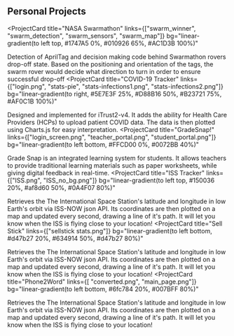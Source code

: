 ## Personal Projects

<ProjectCard
  title="NASA Swarmathon"
  links={["swarm_winner", "swarm_detection", "swarm_sensors", "swarm_map"]}
  bg="linear-gradient(to left top, #1747A5 0%, #010926 65%, #AC1D3B 100%)"
>
  Detection of AprilTag and decision making code behind Swarmathon rovers drop-off state. Based on the positioning and orientation of the tags, the swarm rover would decide what direction to turn in order to ensure successful drop-off
</ProjectCard>
<ProjectCard
  title="COVID-19 Tracker"
  links={["login.png", "stats-pie", "stats-infections1.png", "stats-infections2.png"]}
  bg="linear-gradient(to right, #5E7E3F 25%, #D88B16 50%, #B23721 75%, #AF0C1B 100%)"
>
   Designed and implemented for iTrust2-v4. It adds the ability for Health Care Providers (HCPs) to upload patient COVID data. The data is then plotted using Charts.js for easy interpretation.
</ProjectCard>
<ProjectCard
  title="GradeSnap!"
  links={["login_screen.png", "teacher_portal.png", "student_portal.png"]}
  bg="linear-gradient(to left bottom, #FFCD00 0%, #0072BB 40%)"
>
  Grade Snap is an integrated learning system for students. It allows teachers to provide traditional learning materials such as paper worksheets, while giving digital feedback in real-time.
</ProjectCard>
<ProjectCard
  title="ISS Tracker"
  links={["ISS.png", "ISS_no_bg.png"]}
  bg="linear-gradient(to left top, #150036 20%, #af8d60 50%, #0A4F07 80%)"
>
  Retrieves the The International Space Station's latitude and longitude in low Earth's orbit via ISS-NOW json API. Its coordinates are then plotted on a map and updated every second, drawing a line of it's path. It will let you know when the ISS is flying close to your location!
</ProjectCard>
<ProjectCard
  title="Sell Stick"
  links={["sellstick stats.png"]}
  bg="linear-gradient(to left bottom, #d47b27 20%, #634914 50%, #d47b27 80%)"
>
  Retrieves the The International Space Station's latitude and longitude in low Earth's orbit via ISS-NOW json API. Its coordinates are then plotted on a map and updated every second, drawing a line of it's path. It will let you know when the ISS is flying close to your location!
</ProjectCard>
<ProjectCard
  title="Phone2Word"
  links={[ "converted.png", "main_page.png"]}
  bg="linear-gradient(to left bottom,  #6fc784 20%, #007BFF 80%)"
>
  Retrieves the The International Space Station's latitude and longitude in low Earth's orbit via ISS-NOW json API. Its coordinates are then plotted on a map and updated every second, drawing a line of it's path. It will let you know when the ISS is flying close to your location!
</ProjectCard>
